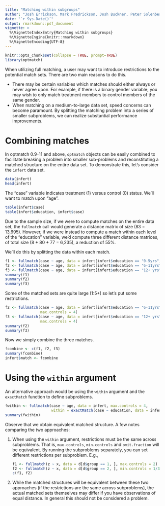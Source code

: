 ```yaml
---
title: "Matching within subgroups"
author: "Josh Errickson, Mark Fredrickson, Josh Buckner, Peter Solenberger and Ben B. Hansen, with embedded Fortran code due to Dimitri P. Bertsekas and Paul Tseng"
date: "`r Sys.Date()`"
output: rmarkdown::pdf_document
vignette: >
  %\VignetteIndexEntry{Matching within subgroups}
  %\VignetteEngine{knitr::rmarkdown}
  %\VignetteEncoding{UTF-8}
---
```


```r
knitr::opts_chunk$set(collapse = TRUE, prompt=TRUE)
library(optmatch)
```

When utilizing full matching, a user may want to introduce restrictions to the potential match sets. There are two main reasons to do this.

- There may be certain variables which matches should either always or never agree upon. For example, if there is a binary gender variable, you may
  wish to only match treatment members to control members of the same gender.
- When matching on a medium-to-large data set, speed concerns can become paramount. By splitting the matching problem into a series of smaller
  subproblems, we can realize substantial performance improvements.

# Combining matches

In optmatch 0.9-11 and above, `optmatch` objects can be easily combined to facilitate breaking a problem into smaller sub-problems and reconstituting
a matched structure on the entire data set. To demonstrate this, let's consider the `infert` data set.

```r
data(infert)
head(infert)
```

The "case" variable indicates treatment (1) versus control (0) status. We'll want to match upon "age".

```r
table(infert$case)
table(infert$education, infert$case)
```

Due to the sample size, if we were to compute matches on the entire data set, the `fullmatch` call would generate a distance matrix of size \(83\times
65 = 13,695\). However, if we were instead to compute a match within each level of the "education" variable, we'd compute three different distance
matrices, of total size \(8\times 4 + 80\times 40 + 77\times 39 = 6,235\), a reduction of 55%.

We'll do this by splitting the data within each match.

```r
f1 <- fullmatch(case ~ age, data = infert[infert$education == "0-5yrs", ])
f2 <- fullmatch(case ~ age, data = infert[infert$education == "6-11yrs", ])
f3 <- fullmatch(case ~ age, data = infert[infert$education == "12+ yrs", ])
summary(f1)
summary(f2)
summary(f3)
```

Some of the matched sets are quite large (1:5+) so let's put some restrictions.

```r
f2 <- fullmatch(case ~ age, data = infert[infert$education == "6-11yrs", ],
                max.controls = 4)
f3 <- fullmatch(case ~ age, data = infert[infert$education == "12+ yrs", ],
                max.controls = 4)
summary(f2)
summary(f3)
```

Now we simply combine the three matches.

```r
fcombine <- c(f1, f2, f3)
summary(fcombine)
infert$match <- fcombine
```

# Using the `within` argument

An alternative approach would be using the `within` argument and the `exactMatch` function to define subproblems.

```r
fwithin <- fullmatch(case ~ age, data = infert, max.controls = 4,
                     within = exactMatch(case ~ education, data = infert))
summary(fwithin)
```

Observe that we obtain equivalent matched structure. A few notes comparing the two approaches:

1. When using the `within` argument, restrictions must be the same across subproblems. That is, `max.controls`, `min.controls` and `omit.fraction`
   will be equivalent. By running the subproblems separately, you can set different restrictions per subproblem. E.g.,

   ```r
   f1 <- fullmatch(z ~ x, data = d[d$group == 1, ], max.controls = 2)
   f2 <- fullmatch(z ~ x, data = d[d$group == 2, ], min.controls = 1/3)
   c(f1, f2)
   ```

2. While the matched structures will be equivalent between these two approaches (if the restrictions are the same across subproblems), the actual
   matched sets themselves may differ if you have observations of equal distance. In general this should not be considered a problem.
